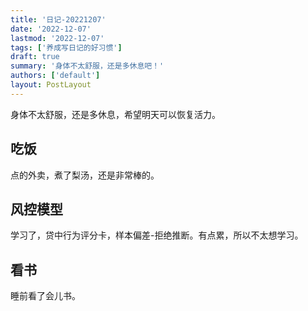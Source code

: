 ```yaml
---
title: '日记-20221207'
date: '2022-12-07'
lastmod: '2022-12-07'
tags: ['养成写日记的好习惯']
draft: true
summary: '身体不太舒服，还是多休息吧！'
authors: ['default']
layout: PostLayout
---
```


身体不太舒服，还是多休息，希望明天可以恢复活力。

## 吃饭

点的外卖，煮了梨汤，还是非常棒的。

## 风控模型

学习了，贷中行为评分卡，样本偏差-拒绝推断。有点累，所以不太想学习。

## 看书

睡前看了会儿书。
